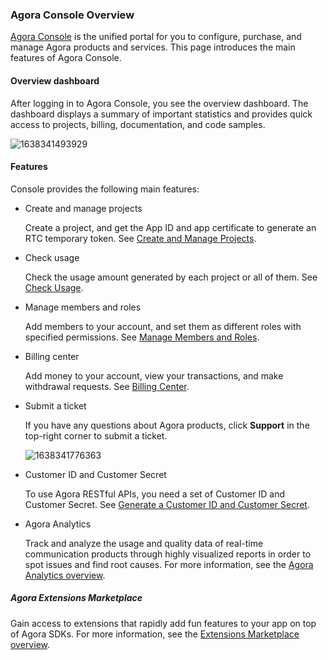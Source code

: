 


### Agora Console Overview

[Agora Console](https://console.agora.io/) is the unified portal for you to configure, purchase, and manage Agora products and services. This page introduces the main features of Agora Console.

#### Overview dashboard

After logging in to Agora Console, you see the overview dashboard. The dashboard displays a summary of important statistics and provides quick access to projects, billing, documentation, and code samples.

![1638341493929](https://web-cdn.agora.io/docs-files/1638341493929)

#### Features

Console provides the following main features:

- Create and manage projects

    Create a project, and get the App ID and app certificate to generate an RTC temporary token. See [Create and Manage Projects](#manage-projects).

- Check usage

    Check the usage amount generated by each project or all of them. See [Check Usage](#check-usage).

- Manage members and roles

    Add members to your account, and set them as different roles with specified permissions. See [Manage Members and Roles](#manage-members).

- Billing center

    Add money to your account, view your transactions, and make withdrawal requests. See [Billing Center](#online-payments).

- Submit a ticket

    If you have any questions about Agora products, click **Support** in the top-right corner to submit a ticket.

    ![1638341776363](https://web-cdn.agora.io/docs-files/1638341776363)

- Customer ID and Customer Secret

    To use Agora RESTful APIs, you need a set of Customer ID and Customer Secret. See [Generate a Customer ID and Customer Secret](#generate-customer-id-and-secret).

- Agora Analytics

    Track and analyze the usage and quality data of real-time communication products through highly visualized reports in order to spot issues and find root causes. For more information, see the [Agora Analytics overview](../../../analytics/understand/product-overview).

##### Agora Extensions Marketplace

Gain access to extensions that rapidly add fun features to your app on top of Agora SDKs. For more information, see the [Extensions Marketplace overview](../../../extensions-marketplace/overview_developer).
